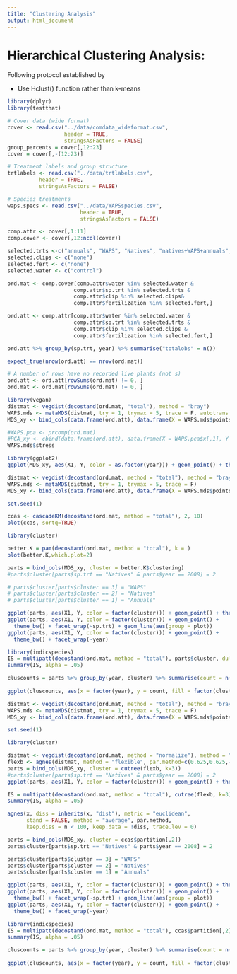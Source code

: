 ```yaml
---
title: "Clustering Analysis"
output: html_document
---
```


# Hierarchical Clustering Analysis:

Following protocol established by 

* Use Hclust() function rather than k-means

```r
library(dplyr)
library(testthat)

# Cover data (wide format)
cover <- read.csv("../data/comdata_wideformat.csv", 
                  header = TRUE, 
                  stringsAsFactors = FALSE)
group_percents = cover[,12:23]
cover = cover[,-(12:23)]

# Treatment labels and group structure
trtlabels <- read.csv("../data/trtlabels.csv",
          header = TRUE,
          stringsAsFactors = FALSE)

# Species treatments
waps.specs <- read.csv("../data/WAPSspecies.csv",
                       header = TRUE,
                       stringsAsFactors = FALSE)

comp.attr <- cover[,1:11]
comp.cover <- cover[,12:ncol(cover)]
```


```r
selected.trts <-c("annuals", "WAPS", "Natives", "natives+WAPS+annuals", "annuals+natives", "WAPS+annuals", "WAPS+natives")
selected.clips <- c("none")
selected.fert <- c("none")
selected.water <- c("control") 

ord.mat <- comp.cover[comp.attr$water %in% selected.water &
                     comp.attr$sp.trt %in% selected.trts &
                     comp.attr$clip %in% selected.clips&
                     comp.attr$fertilization %in% selected.fert,]

ord.att <- comp.attr[comp.attr$water %in% selected.water &
                     comp.attr$sp.trt %in% selected.trts &
                     comp.attr$clip %in% selected.clips &
                     comp.attr$fertilization %in% selected.fert,]

ord.att %>% group_by(sp.trt, year) %>% summarise("totalobs" = n())

expect_true(nrow(ord.att) == nrow(ord.mat))

# A number of rows have no recorded live plants (not s)
ord.att <- ord.att[rowSums(ord.mat) != 0, ]
ord.mat <- ord.mat[rowSums(ord.mat) != 0, ]

library(vegan)
distmat <- vegdist(decostand(ord.mat, "total"), method = "bray")
WAPS.mds <- metaMDS(distmat, try = 1, trymax = 5, trace = F, autotransform = TRUE)
MDS_xy <- bind_cols(data.frame(ord.att), data.frame(X = WAPS.mds$points[,1], Y = WAPS.mds$points[,2]))

#WAPS.pca <- prcomp(ord.mat)
#PCA_xy <- cbind(data.frame(ord.att), data.frame(X = WAPS.pca$x[,1], Y = WAPS.pca$x[,2]))
WAPS.mds$stress

library(ggplot2)
ggplot(MDS_xy, aes(X1, Y, color = as.factor(year))) + geom_point() + theme_bw()
```

```r

distmat <- vegdist(decostand(ord.mat, method = "total"), method = "bray")
WAPS.mds <- metaMDS(distmat, try = 1, trymax = 5, trace = F)
MDS_xy <- bind_cols(data.frame(ord.att), data.frame(X = WAPS.mds$points[,1], Y = WAPS.mds$points[,2]))

set.seed(1)

ccas <- cascadeKM(decostand(ord.mat, method = "total"), 2, 10)
plot(ccas, sortq=TRUE)

library(cluster)

better.K = pam(decostand(ord.mat, method = "total"), k = )
plot(better.K,which.plot=2)

parts = bind_cols(MDS_xy, cluster = better.K$clustering)
#parts$cluster[parts$sp.trt == "Natives" & parts$year == 2008] = 2

# parts$cluster[parts$cluster == 3] = "WAPS"
# parts$cluster[parts$cluster == 2] = "Natives"
# parts$cluster[parts$cluster == 1] = "Annuals"

ggplot(parts, aes(X1, Y, color = factor(cluster))) + geom_point() + theme_bw()
ggplot(parts, aes(X1, Y, color = factor(cluster))) + geom_point() + 
  theme_bw() + facet_wrap(~sp.trt) + geom_line(aes(group = plot))
ggplot(parts, aes(X1, Y, color = factor(cluster))) + geom_point() + 
  theme_bw() + facet_wrap(~year)

library(indicspecies)
IS = multipatt(decostand(ord.mat, method = "total"), parts$cluster, duleg = TRUE, control = how(nperm=999))
summary(IS, alpha = .05)

cluscounts = parts %>% group_by(year, cluster) %>% summarise(count = n())
  
ggplot(cluscounts, aes(x = factor(year), y = count, fill = factor(cluster))) + geom_bar(stat = "identity")
```

```r

distmat <- vegdist(decostand(ord.mat, method = "total"), method = "bray")
WAPS.mds <- metaMDS(distmat, try = 1, trymax = 5, trace = F)
MDS_xy <- bind_cols(data.frame(ord.att), data.frame(X = WAPS.mds$points[,1], Y = WAPS.mds$points[,2]))

set.seed(1)

library(cluster)

distmat <- vegdist(decostand(ord.mat, method = "normalize"), method = "bray")
flexb <- agnes(distmat, method = "flexible", par.method=c(0.625,0.625,-0.25))
parts = bind_cols(MDS_xy, cluster = cutree(flexb, k=3))
#parts$cluster[parts$sp.trt == "Natives" & parts$year == 2008] = 2
ggplot(parts, aes(X1, Y, color = factor(cluster))) + geom_point() + theme_bw()

IS = multipatt(decostand(ord.mat, method = "total"), cutree(flexb, k=3), duleg = TRUE, control = how(nperm=999))
summary(IS, alpha = .05)
```

```r

agnes(x, diss = inherits(x, "dist"), metric = "euclidean",
      stand = FALSE, method = "average", par.method,
      keep.diss = n < 100, keep.data = !diss, trace.lev = 0)

parts = bind_cols(MDS_xy, cluster = ccas$partition[,2])
parts$cluster[parts$sp.trt == "Natives" & parts$year == 2008] = 2

parts$cluster[parts$cluster == 3] = "WAPS"
parts$cluster[parts$cluster == 2] = "Natives"
parts$cluster[parts$cluster == 1] = "Annuals"

ggplot(parts, aes(X1, Y, color = factor(cluster))) + geom_point() + theme_bw()
ggplot(parts, aes(X1, Y, color = factor(cluster))) + geom_point() + 
  theme_bw() + facet_wrap(~sp.trt) + geom_line(aes(group = plot))
ggplot(parts, aes(X1, Y, color = factor(cluster))) + geom_point() + 
  theme_bw() + facet_wrap(~year)

library(indicspecies)
IS = multipatt(decostand(ord.mat, method = "total"), ccas$partition[,2], duleg = TRUE, control = how(nperm=999))
summary(IS, alpha = .05)

cluscounts = parts %>% group_by(year, cluster) %>% summarise(count = n())
  
ggplot(cluscounts, aes(x = factor(year), y = count, fill = factor(cluster))) + geom_bar(stat = "identity")
```

